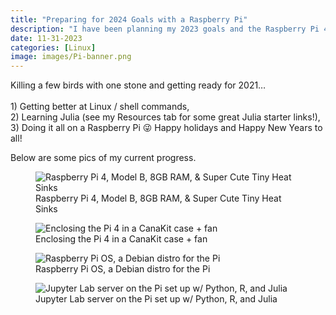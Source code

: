 ```yaml
---
title: "Preparing for 2024 Goals with a Raspberry Pi"
description: "I have been planning my 2023 goals and the Raspberry Pi 4 will help me kill a few birds with one stone."
date: 11-31-2023
categories: [Linux]
image: images/Pi-banner.png
---
```


Killing a few birds with one stone and getting ready for 2021...
<br><br>1) Getting better at Linux / shell commands, <br>
2) Learning Julia (see my Resources tab for some great Julia starter links!), <br>
3) Doing it all on a Raspberry Pi 😜  Happy holidays and Happy New Years to all!

Below are some pics of my current progress.

![Raspberry Pi 4, Model B, 8GB RAM, & Super Cute Tiny Heat Sinks](./images/Pi1.jpg)

![Enclosing the Pi 4 in a CanaKit case + fan](./images/Pi2.jpg)

![Raspberry Pi OS, a Debian distro for the Pi](./images/Pi3.jpg)

![Jupyter Lab server on the Pi set up w/ Python, R, and Julia](./images/Pi4.jpeg)